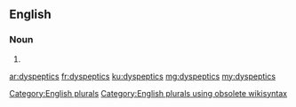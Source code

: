 ==English==

===Noun===
{{head|en}}

# {{plural of|dyspeptic}}

[[Category:English plurals]][[Category:English plurals using obsolete wikisyntax]]

[[ar:dyspeptics]]
[[fr:dyspeptics]]
[[ku:dyspeptics]]
[[mg:dyspeptics]]
[[my:dyspeptics]]